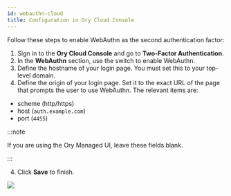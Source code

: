 ```yaml
---
id: webauthn-cloud
title: Configuration in Ory Cloud Console
---
```


Follow these steps to enable WebAuthn as the second authentication factor: 

1. Sign in to the **Ory Cloud Console** and go to **Two-Factor Authentication**.
2. In the **WebAuthn** section, use the switch to enable WebAuthn. 
3. Define the hostname of your login page. You must set this to your
top-level domain. 
4. Define the origin of your login page. Set it to the exact URL of the page
that prompts the user to use WebAuthn. The relevant items are: 
  - scheme (http/https)
  - host (`auth.example.com`)
  - port (`4455`)

  :::note

  If you are using the Ory Managed UI, leave these fields blank. 

  :::

4. Click **Save** to finish.

![](../_static/mfa/5.png)